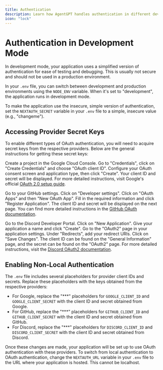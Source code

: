 ```yaml
---
title: Authentication
description: Learn how AgentGPT handles authentication in different development modes and with various providers.
icon: "lock"
---
```


# Authentication in Development Mode

In development mode, your application uses a simplified version of authentication for ease of testing and debugging. This is usually not secure and should not be used in a production environment.

In your `.env` file, you can switch between development and production environments using the `NODE_ENV` variable. When it's set to "development", the application runs in development mode.

To make the application use the insecure, simple version of authentication, set the `NEXTAUTH_SECRET` variable in your `.env` file to a simple, insecure value (e.g., "changeme").

## Accessing Provider Secret Keys

To enable different types of OAuth authentication, you will need to acquire secret keys from the respective providers. Below are the general instructions for getting these secret keys:

<Tabs>
  <Tab title="Google">

Create a project in the Google Cloud Console.
Go to "Credentials", click on "Create Credentials" and choose "OAuth client ID".
Configure your OAuth consent screen and application type, then click "Create".
Your client ID and secret will be displayed.
For more detailed instructions, visit Google's official [OAuth 2.0 setup guide](https://developers.google.com/identity/protocols/oauth2).

  </Tab>

  <Tab title="GitHub">

Go to your GitHub settings.
Click on "Developer settings".
Click on "OAuth Apps" and then "New OAuth App".
Fill in the required information and click "Register Application".
The client ID and secret will be displayed on the next page.
You can find more detailed instructions in the [GitHub OAuth documentation](https://docs.github.com/en/developers/apps/building-oauth-apps).

  </Tab>

  <Tab title="Discord">

Go to the Discord Developer Portal.
Click on "New Application".
Give your application a name and click "Create".
Go to the "OAuth2" page in your application settings.
Under "Redirects", add your redirect URIs.
Click on "Save Changes".
The client ID can be found on the "General Information" page, and the secret can be found on the "OAuth2" page.
For more detailed instructions, visit the [Discord OAuth2 documentation](https://discord.com/developers/docs/topics/oauth2).

  </Tab>
</Tabs>

## Enabling Non-Local Authentication

The `.env` file includes several placeholders for provider client IDs and secrets. Replace these placeholders with the keys obtained from the respective providers:

- For Google, replace the "\*\*\*" placeholders for `GOOGLE_CLIENT_ID` and `GOOGLE_CLIENT_SECRET` with the client ID and secret obtained from Google.
- For GitHub, replace the "\*\*\*" placeholders for `GITHUB_CLIENT_ID` and `GITHUB_CLIENT_SECRET` with the client ID and secret obtained from GitHub.
- For Discord, replace the "\*\*\*" placeholders for `DISCORD_CLIENT_ID` and `DISCORD_CLIENT_SECRET` with the client ID and secret obtained from Discord.

Once these changes are made, your application will be set up to use OAuth authentication with these providers. To switch from local authentication to OAuth authentication, change the `NEXTAUTH_URL` variable in your `.env` file to the URL where your application is hosted. This cannot be localhost.

